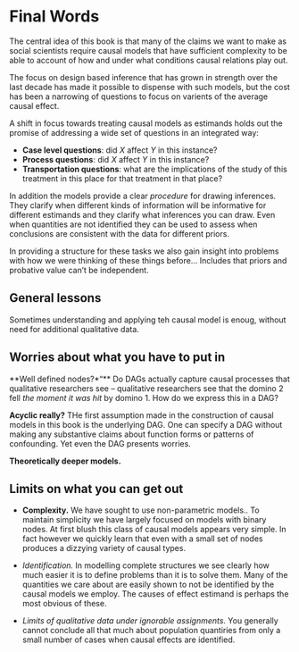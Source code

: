 # Final Words

The central idea of this book is that many of the claims we want to make as social scientists require causal models that have sufficient complexity to be able to account of how and under what conditions causal relations play out. 

The focus on design based inference that has grown in strength over the last decade has made it possible to dispense with such models, but the cost has been a narrowing of questions to focus on varients of the average causal effect. 

A shift in focus towards treating causal models as estimands holds out the promise of addressing a wide set of questions in an integrated way:

* **Case level questions**: did $X$ affect $Y$ in this instance?
* **Process questions**: did $X$ affect $Y$ in this instance?
* **Transportation questions**: what are the implications of the study of this treatment in this place for that treatment in that place?

In addition the models provide a clear *procedure* for drawing inferences. They clarify when different kinds of information will be informative for different estimands and they clarify what inferences you can draw. Even when quantities are not identified they can be used to assess when conclusions are consistent with the data for different priors. 

In providing a structure for these tasks we also gain insight into problems with how we were thinking of these things before... Includes that priors and probative value can't be independent.


## General lessons

Sometimes  understanding and applying teh causal model is enoug, without need for additional qualitative data.


## Worries about what you have to put in

**Well defined nodes?*"** Do DAGs actually capture causal processes that qualitative researchers see -- qualitative researchers see that the domino 2 fell *the moment it was hit* by domino 1. How do we express this in a DAG?

**Acyclic really?** THe first assumption made in the construction of causal models in this book is the underlying DAG. One can specify a DAG without making any substantive claims about function forms or patterns of confounding. Yet even the  DAG presents worries. 

**Theoretically deeper models.** 


## Limits on what you can get out

* **Complexity.** We have sought to use non-parametric models.. To maintain simplicity we have largely focused on models with binary nodes. At first blush this class of causal models appears very simple. In fact however we quickly learn that even with a small set of nodes produces a dizzying variety of causal types.   

* *Identification.* In modelling complete structures we see clearly how much easier it is to define problems than it is to solve them. Many of the quantities we care about are easily shown to not be identified by the causal models we employ. The causes of effect estimand is perhaps the most obvious of these. 

* *Limits of qualitative data under ignorable assignments.* You generally cannot conclude all that much about population quantiries from only a small number of cases when causal effects are identified. 


